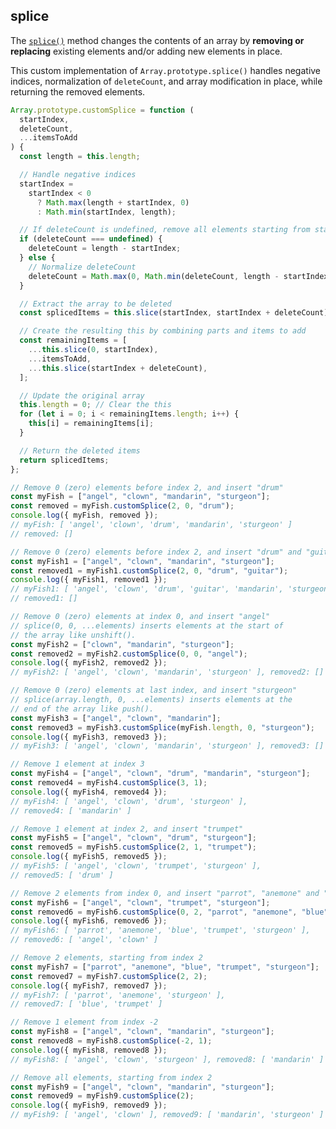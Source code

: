 
## splice

The [`splice()`](https://developer.mozilla.org/en-US/docs/Web/JavaScript/Reference/Global_Objects/Array/splice)
method changes the contents of an array by **removing or replacing** existing elements and/or adding new elements in place.

This custom implementation of `Array.prototype.splice()` handles negative indices, normalization of `deleteCount`,
and array modification in place, while returning the removed elements.

```js filename="splice" copy
Array.prototype.customSplice = function (
  startIndex,
  deleteCount,
  ...itemsToAdd
) {
  const length = this.length;

  // Handle negative indices
  startIndex =
    startIndex < 0
      ? Math.max(length + startIndex, 0)
      : Math.min(startIndex, length);

  // If deleteCount is undefined, remove all elements starting from startIndex
  if (deleteCount === undefined) {
    deleteCount = length - startIndex;
  } else {
    // Normalize deleteCount
    deleteCount = Math.max(0, Math.min(deleteCount, length - startIndex));
  }

  // Extract the array to be deleted
  const splicedItems = this.slice(startIndex, startIndex + deleteCount);

  // Create the resulting this by combining parts and items to add
  const remainingItems = [
    ...this.slice(0, startIndex),
    ...itemsToAdd,
    ...this.slice(startIndex + deleteCount),
  ];

  // Update the original array
  this.length = 0; // Clear the this
  for (let i = 0; i < remainingItems.length; i++) {
    this[i] = remainingItems[i];
  }

  // Return the deleted items
  return splicedItems;
};

// Remove 0 (zero) elements before index 2, and insert "drum"
const myFish = ["angel", "clown", "mandarin", "sturgeon"];
const removed = myFish.customSplice(2, 0, "drum");
console.log({ myFish, removed });
// myFish: [ 'angel', 'clown', 'drum', 'mandarin', 'sturgeon' ]
// removed: []

// Remove 0 (zero) elements before index 2, and insert "drum" and "guitar"
const myFish1 = ["angel", "clown", "mandarin", "sturgeon"];
const removed1 = myFish1.customSplice(2, 0, "drum", "guitar");
console.log({ myFish1, removed1 });
// myFish1: [ 'angel', 'clown', 'drum', 'guitar', 'mandarin', 'sturgeon' ],
// removed1: []

// Remove 0 (zero) elements at index 0, and insert "angel"
// splice(0, 0, ...elements) inserts elements at the start of
// the array like unshift().
const myFish2 = ["clown", "mandarin", "sturgeon"];
const removed2 = myFish2.customSplice(0, 0, "angel");
console.log({ myFish2, removed2 });
// myFish2: [ 'angel', 'clown', 'mandarin', 'sturgeon' ], removed2: []

// Remove 0 (zero) elements at last index, and insert "sturgeon"
// splice(array.length, 0, ...elements) inserts elements at the
// end of the array like push().
const myFish3 = ["angel", "clown", "mandarin"];
const removed3 = myFish3.customSplice(myFish.length, 0, "sturgeon");
console.log({ myFish3, removed3 });
// myFish3: [ 'angel', 'clown', 'mandarin', 'sturgeon' ], removed3: []

// Remove 1 element at index 3
const myFish4 = ["angel", "clown", "drum", "mandarin", "sturgeon"];
const removed4 = myFish4.customSplice(3, 1);
console.log({ myFish4, removed4 });
// myFish4: [ 'angel', 'clown', 'drum', 'sturgeon' ],
// removed4: [ 'mandarin' ]

// Remove 1 element at index 2, and insert "trumpet"
const myFish5 = ["angel", "clown", "drum", "sturgeon"];
const removed5 = myFish5.customSplice(2, 1, "trumpet");
console.log({ myFish5, removed5 });
// myFish5: [ 'angel', 'clown', 'trumpet', 'sturgeon' ],
// removed5: [ 'drum' ]

// Remove 2 elements from index 0, and insert "parrot", "anemone" and "blue"
const myFish6 = ["angel", "clown", "trumpet", "sturgeon"];
const removed6 = myFish6.customSplice(0, 2, "parrot", "anemone", "blue");
console.log({ myFish6, removed6 });
// myFish6: [ 'parrot', 'anemone', 'blue', 'trumpet', 'sturgeon' ],
// removed6: [ 'angel', 'clown' ]

// Remove 2 elements, starting from index 2
const myFish7 = ["parrot", "anemone", "blue", "trumpet", "sturgeon"];
const removed7 = myFish7.customSplice(2, 2);
console.log({ myFish7, removed7 });
// myFish7: [ 'parrot', 'anemone', 'sturgeon' ],
// removed7: [ 'blue', 'trumpet' ]

// Remove 1 element from index -2
const myFish8 = ["angel", "clown", "mandarin", "sturgeon"];
const removed8 = myFish8.customSplice(-2, 1);
console.log({ myFish8, removed8 });
// myFish8: [ 'angel', 'clown', 'sturgeon' ], removed8: [ 'mandarin' ]

// Remove all elements, starting from index 2
const myFish9 = ["angel", "clown", "mandarin", "sturgeon"];
const removed9 = myFish9.customSplice(2);
console.log({ myFish9, removed9 });
// myFish9: [ 'angel', 'clown' ], removed9: [ 'mandarin', 'sturgeon' ]
```
